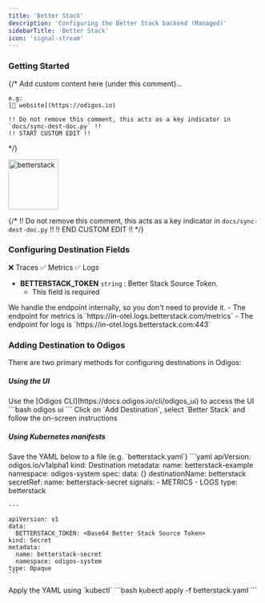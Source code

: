 ```yaml
---
title: 'Better Stack'
description: 'Configuring the Better Stack backend (Managed)'
sidebarTitle: 'Better Stack'
icon: 'signal-stream'
---
```


### Getting Started

{/*
    Add custom content here (under this comment)...

    e.g:
    [🔗 website](https://odigos.io)

    !! Do not remove this comment, this acts as a key indicator in `docs/sync-dest-doc.py` !!
    !! START CUSTOM EDIT !!
*/}

<img src='https://d15jtxgb40qetw.cloudfront.net/betterstack.svg' alt='betterstack' width="100" height="100" className="not-prose" />

{/*
    !! Do not remove this comment, this acts as a key indicator in `docs/sync-dest-doc.py` !!
    !! END CUSTOM EDIT !!
*/}

### Configuring Destination Fields

<Accordion title="Supported Signals:">
  ❌ Traces
  ✅ Metrics
  ✅ Logs
</Accordion>

- **BETTERSTACK_TOKEN** `string` : Better Stack Source Token.
  - This field is required

<Check>
  We handle the endpoint internally, so you don't need to provide it.
  - The endpoint for metrics is `https://in-otel.logs.betterstack.com/metrics`
  - The endpoint for logs is `https://in-otel.logs.betterstack.com:443`
</Check>

### Adding Destination to Odigos

There are two primary methods for configuring destinations in Odigos:

##### **Using the UI**

<Steps>
  <Step>
    Use the [Odigos CLI](https://docs.odigos.io/cli/odigos_ui) to access the UI
    ```bash
    odigos ui
    ```
  </Step>
  <Step>
    Click on `Add Destination`, select `Better Stack` and follow the on-screen instructions
  </Step>
</Steps>

##### **Using Kubernetes manifests**

<Steps>
  <Step>
    Save the YAML below to a file (e.g. `betterstack.yaml`)
    ```yaml
    apiVersion: odigos.io/v1alpha1
    kind: Destination
    metadata:
      name: betterstack-example
      namespace: odigos-system
    spec:
      data: {}
      destinationName: betterstack
      secretRef:
        name: betterstack-secret
      signals:
      - METRICS
      - LOGS
      type: betterstack

    ---

    apiVersion: v1
    data:
      BETTERSTACK_TOKEN: <Base64 Better Stack Source Token>
    kind: Secret
    metadata:
      name: betterstack-secret
      namespace: odigos-system
    type: Opaque
    ```
  </Step>
  <Step>
    Apply the YAML using `kubectl`
    ```bash
    kubectl apply -f betterstack.yaml
    ```
  </Step>
</Steps>
